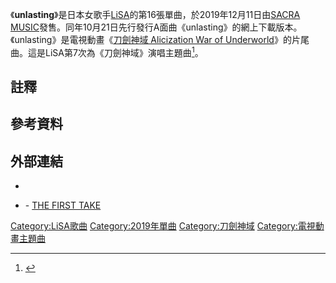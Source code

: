{{lowercase}}{{noteTA
|G1=Music
}}
{{Infobox Single 
| Name = unlasting
| Cover = unlasting by LiSA Cover.jpg
| Caption = 
| Artist = [[LiSA|LiSA]]
| from Album = [[LEO-NiNE|LEO-NiNE]]
| A-side = 
| B-side = {{lang|ja|ハウル}}<br>KALEIDO
| Released = 2019年12月11日
| Format = [[單曲|單曲]]
| Recorded = 
| Genre = [[J-POP|J-POP]]（[[動畫歌曲|動畫歌曲]]）
| Length = {{duration|m=4|s=55}}
| Label = [[SACRA_MUSIC|SACRA MUSIC]]
| Writer = LiSA（作詞）<br/>草野華余子（作曲）
| Producer = 
| Certification = *金（[[數位音樂下載|數位音樂下載]]，[[RIAJ|RIAJ]]）
| Chart position = 
* 週榜第4名（[[Oricon公信榜|Oricon]]）<ref>{{cite web|url=https://www.oricon.co.jp/prof/534363/products/1339735/1/|script-title=ja:unlasting(初回生産限定盤)|publisher=[[Oricon|Oricon]]|accessdate=2020-10-25|language=ja|archive-date=2020-10-28|archive-url=https://web.archive.org/web/20201028205229/https://www.oricon.co.jp/prof/534363/products/1339735/1/}}</ref>
* 週榜第6名（[[日本熱門100金曲榜|Billboard Japan Hot 100]]）<ref>{{cite web|url=http://www.billboard-japan.com/charts/detail?a=hot100&year=2019&month=12&day=23|script-title=ja:Billboard Japan Hot 100 2019/12/23 付け|publisher=[[日本告示牌|Billboard Japan]]|accessdate=2020-10-25|language=ja|archive-date=2020-01-15|archive-url=https://web.archive.org/web/20200115040215/http://www.billboard-japan.com/charts/detail?a=hot100&year=2019&month=12&day=23|dead-url=no}}</ref>
| Last single = [[紅蓮華|紅蓮華]]<br />（2019年）
| This single = '''unlasting'''<br />（2019年）
| Next single = [[炎_(歌曲)|炎]]<br />（2020年）
| Misc = {{External music video|{{YouTube|89Y3OnKqLhc|《unlasting》音樂影片}}}}
}}
《'''unlasting'''》是日本女歌手[[LiSA|LiSA]]的第16張單曲，於2019年12月11日由[[SACRA_MUSIC|SACRA MUSIC]]發售。同年10月21日先行發行A面曲《unlasting》的網上下載版本。《unlasting》是電視動畫《[[刀劍神域_(動畫)|刀劍神域 Alicization War of Underworld]]》的片尾曲。這是LiSA第7次為《刀劍神域》演唱主題曲<ref>{{cite web|url=https://rockinon.com/news/detail/189758|script-title=ja:LiSA、『ソードアート・オンライン』シリーズの楽曲担当は7回目。10月からのEDテーマ配信も|website=rockin'on.com|date=2019-10-07|accessdate=2020-10-25|language=ja|archive-date=2020-10-28|archive-url=https://web.archive.org/web/20201028211230/https://rockinon.com/news/detail/189758}}</ref>{{Notetag|前6首為《[[crossing_field|crossing field]]》、《[[印記_(LiSA單曲)|No More Time Machine]]》、《[[印記_(LiSA單曲)|印記]]》、《[[Catch_the_Moment|Catch the Moment]]》、《Thrill, Risk, Heartless》和《[[紅色陷阱(who_loves_it?)/ADAMAS|ADAMAS]]》。}}。

== 註釋 ==
{{Notefoot}}

== 參考資料 ==
{{Reflist|30em}}

== 外部連結 ==
* {{YouTube|89Y3OnKqLhc|《unlasting》音樂影片}}
* {{YouTube|XtqGr-km0XQ|《unlasting》現場演唱版}} - [[THE_FIRST_TAKE|THE FIRST TAKE]]

{{LiSA}}
{{刀劍神域}}

[[Category:LiSA歌曲|Category:LiSA歌曲]]
[[Category:2019年單曲|Category:2019年單曲]]
[[Category:刀劍神域|Category:刀劍神域]]
[[Category:電視動畫主題曲|Category:電視動畫主題曲]]